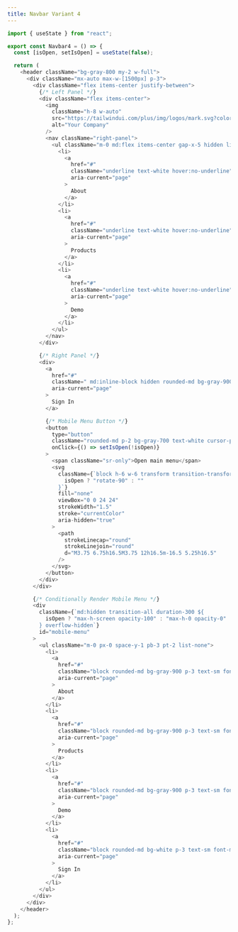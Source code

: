 ```yaml
---
title: Navbar Variant 4
---
```


```javascript
import { useState } from "react";

export const Navbar4 = () => {
  const [isOpen, setIsOpen] = useState(false);

  return (
    <header className="bg-gray-800 my-2 w-full">
      <div className="mx-auto max-w-[1500px] p-3">
        <div className="flex items-center justify-between">
          {/* Left Panel */}
          <div className="flex items-center">
            <img
              className="h-8 w-auto"
              src="https://tailwindui.com/plus/img/logos/mark.svg?color=indigo&shade=500"
              alt="Your Company"
            />
            <nav className="right-panel">
              <ul className="m-0 md:flex items-center gap-x-5 hidden list-none">
                <li>
                  <a
                    href="#"
                    className="underline text-white hover:no-underline"
                    aria-current="page"
                  >
                    About
                  </a>
                </li>
                <li>
                  <a
                    href="#"
                    className="underline text-white hover:no-underline"
                    aria-current="page"
                  >
                    Products
                  </a>
                </li>
                <li>
                  <a
                    href="#"
                    className="underline text-white hover:no-underline"
                    aria-current="page"
                  >
                    Demo
                  </a>
                </li>
              </ul>
            </nav>
          </div>

          {/* Right Panel */}
          <div>
            <a
              href="#"
              className=" md:inline-block hidden rounded-md bg-gray-900 px-3 py-2 text-sm font-medium text-white hover:no-underline"
              aria-current="page"
            >
              Sign In
            </a>

            {/* Mobile Menu Button */}
            <button
              type="button"
              className="rounded-md p-2 bg-gray-700 text-white cursor-pointer md:hidden inline-block"
              onClick={() => setIsOpen(!isOpen)}
            >
              <span className="sr-only">Open main menu</span>
              <svg
                className={`block h-6 w-6 transform transition-transform ${
                  isOpen ? "rotate-90" : ""
                }`}
                fill="none"
                viewBox="0 0 24 24"
                strokeWidth="1.5"
                stroke="currentColor"
                aria-hidden="true"
              >
                <path
                  strokeLinecap="round"
                  strokeLinejoin="round"
                  d="M3.75 6.75h16.5M3.75 12h16.5m-16.5 5.25h16.5"
                />
              </svg>
            </button>
          </div>
        </div>

        {/* Conditionally Render Mobile Menu */}
        <div
          className={`md:hidden transition-all duration-300 ${
            isOpen ? "max-h-screen opacity-100" : "max-h-0 opacity-0"
          } overflow-hidden`}
          id="mobile-menu"
        >
          <ul className="m-0 px-0 space-y-1 pb-3 pt-2 list-none">
            <li>
              <a
                href="#"
                className="block rounded-md bg-gray-900 p-3 text-sm font-medium text-white hover:no-underline"
                aria-current="page"
              >
                About
              </a>
            </li>
            <li>
              <a
                href="#"
                className="block rounded-md bg-gray-900 p-3 text-sm font-medium text-white hover:no-underline"
                aria-current="page"
              >
                Products
              </a>
            </li>
            <li>
              <a
                href="#"
                className="block rounded-md bg-gray-900 p-3 text-sm font-medium text-white hover:no-underline"
                aria-current="page"
              >
                Demo
              </a>
            </li>
            <li>
              <a
                href="#"
                className="block rounded-md bg-white p-3 text-sm font-medium text-black hover:no-underline hover:bg-slate-100 hover:text-black"
                aria-current="page"
              >
                Sign In
              </a>
            </li>
          </ul>
        </div>
      </div>
    </header>
  );
};
```

